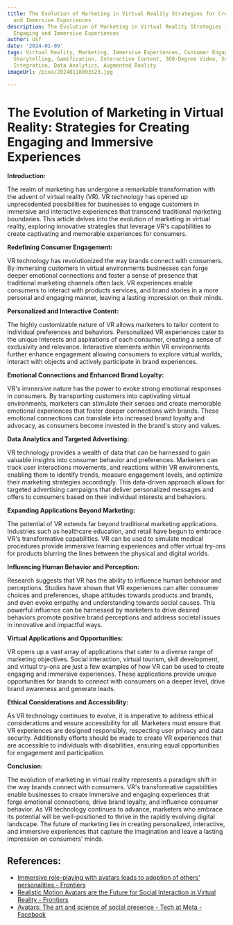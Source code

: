 ```yaml
---
title: The Evolution of Marketing in Virtual Reality Strategies for Creating Engaging
  and Immersive Experiences
description: The Evolution of Marketing in Virtual Reality Strategies for Creating
  Engaging and Immersive Experiences
author: Usf
date: '2024-01-09'
tags: Virtual Reality, Marketing, Immersive Experiences, Consumer Engagement, Brand
  Storytelling, Gamification, Interactive Content, 360-Degree Video, Social Media
  Integration, Data Analytics, Augmented Reality
imageUrl: /pixa/20240118093523.jpg

---
```

#  The Evolution of Marketing in Virtual Reality: Strategies for  Creating Engaging and  Immersive Experiences

**Introduction:**

The realm of marketing has undergone a remarkable transformation with the advent of virtual reality (VR). VR technology has opened up unprecedented possibilities for  businesses to engage customers in immersive and interactive experiences that transcend traditional marketing boundaries. This article delves into the evolution of  marketing in virtual reality, exploring innovative strategies that leverage VR's  capabilities to create  captivating and memorable experiences for  consumers.

**Redefining Consumer Engagement:**

VR technology has revolutionized the way brands connect with  consumers. By immersing  customers  in virtual environments  businesses can forge deeper emotional connections and foster a sense of presence that traditional marketing channels often lack. VR experiences  enable consumers to interact  with  products services, and brand stories in a more personal and engaging manner, leaving a lasting impression on their minds.

**Personalized and Interactive Content:**

The highly customizable nature of VR allows marketers to  tailor content to individual preferences and behaviors.  Personalized VR experiences  cater to the unique interests and aspirations of each consumer, creating a sense of  exclusivity and  relevance.  Interactive elements within VR environments further enhance engagement allowing consumers to explore  virtual worlds, interact with objects and actively participate in brand experiences.

**Emotional Connections and Enhanced Brand Loyalty:**

VR's immersive nature has the power to evoke strong emotional responses in consumers. By transporting customers into captivating virtual environments, marketers can stimulate their senses and create memorable emotional experiences that foster deeper connections with  brands. These emotional connections can translate into  increased brand loyalty and advocacy, as consumers become invested  in the brand's story and values.

**Data Analytics and Targeted Advertising:**

VR technology provides a wealth of data that can be harnessed to gain  valuable insights into consumer behavior and preferences.  Marketers can track user interactions movements, and reactions within VR environments, enabling  them to identify trends, measure engagement levels, and  optimize their marketing strategies accordingly. This  data-driven approach allows for targeted advertising  campaigns that deliver personalized messages and offers to consumers based on their  individual interests and behaviors.

**Expanding Applications Beyond Marketing:**

The potential of VR extends far beyond traditional marketing applications.  Industries such as healthcare education,  and retail  have begun to  embrace VR's transformative capabilities. VR can be used to  simulate medical procedures provide immersive  learning experiences and offer virtual try-ons for products blurring the  lines  between the physical and digital worlds.

**Influencing Human Behavior and Perception:**

Research suggests that VR has the ability to influence human behavior and perceptions. Studies have shown that VR experiences can alter consumer choices and preferences, shape attitudes towards products and brands, and even evoke empathy  and understanding towards social causes.  This powerful influence can be harnessed by marketers to drive desired behaviors  promote positive brand perceptions and address societal issues  in innovative and impactful ways.

**Virtual  Applications and Opportunities:**

VR opens up a vast array of applications that cater to a diverse  range of marketing objectives. Social interaction, virtual  tourism, skill development, and virtual try-ons are just a few examples of how VR can be  used to  create engaging and immersive experiences. These applications provide unique opportunities for brands to  connect with consumers on a  deeper level, drive  brand awareness and generate leads.

**Ethical Considerations and Accessibility:**

As VR  technology continues to evolve, it is imperative to address ethical considerations  and ensure accessibility for all. Marketers must ensure that VR  experiences are designed responsibly, respecting  user privacy and data security. Additionally efforts should be made to create VR experiences that are accessible  to individuals with disabilities, ensuring  equal opportunities for engagement and participation.

**Conclusion:**

The evolution of marketing in virtual reality represents a paradigm shift in the way brands connect with consumers. VR's transformative capabilities enable businesses to create immersive and engaging  experiences that forge emotional  connections, drive brand  loyalty, and influence consumer behavior. As VR technology continues to advance, marketers who embrace its potential will be well-positioned to  thrive  in the rapidly evolving digital landscape. The future of marketing lies  in creating personalized,  interactive,  and immersive experiences that capture the imagination and leave a lasting impression on consumers' minds.

## References:
- [Immersive role-playing with avatars leads to adoption of others' personalities - Frontiers](https://www.frontiersin.org/articles/10.3389/frvir.2023.1025526)
- [Realistic Motion Avatars are the Future for Social Interaction in Virtual Reality - Frontiers](https://www.frontiersin.org/articles/10.3389/frvir.2021.750729)
- [Avatars: The art and science of social presence - Tech at Meta - Facebook](https://tech.facebook.com/reality-labs/2019/4/avatars-the-art-and-science-of-social-presence/)
